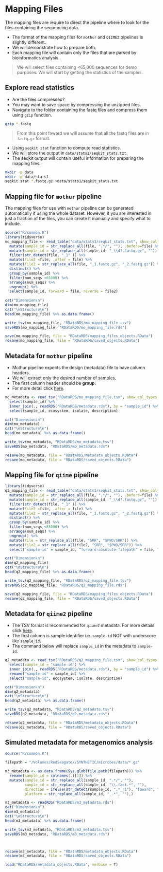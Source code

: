 # Mapping Files
The mapping files are require to direct the pipeline where to look for the files containing the sequencing data.

- The format of the mapping files for `mothur` and `QIIME2` pipelines is slightly different. 
- We will demonstrate how to prepare both.
- Each mapping file will contain only the files that are parsed by bioinformatics analysis. 

> We will select files containing <65,000 sequences for demo purposes. We will start by getting the statistics of the samples.

## Explore read statistics 
- Are the files compressed?
- You may want to save space by compressing the unzipped files. 
- Navigate to the folder containing the fastq files and compress them using `gzip` function.

```bash
gzip *.fastq
```

> From this point foward we will assume that all the fastq files are in `fastq.gz` format.

- Using `seqkit stat` function to compute read statistics.
- We will store the output in `data/stats1/seqkit_stats.txt`.
- The seqkit output will contain useful information for preparing the mapping files.

```bash
mkdir -p data
mkdir -p data/stats1  
seqkit stat *.fastq.gz >data/stats1/seqkit_stats.txt

```

## Mapping file for `mothur` pipeline
The mapping files for use with `mothur` pipeline can be generated automatically if using the whole dataset. However, if you are interested in just a fraction of the files, you can create it manually and specify what to include.


```r
source("R/common.R")
library(tidyverse)
mo_mapping_file <- read_table("data/stats1/seqkit_stats.txt", show_col_types = F) %>% 
  mutate(sample_id = str_replace_all(file, ".*/", ""), .before=file) %>% 
  mutate(sample_id = str_replace_all(sample_id, "_\\d?.fastq.gz", "")) %>%
  filter(str_detect(file, "_1" )) %>% 
  mutate(file2 =file, .after = file) %>% 
  mutate(file2 = str_replace_all(file, "_1.fastq.gz", "_2.fastq.gz")) %>%
  distinct() %>% 
  group_by(sample_id) %>%
  filter(num_seqs <65000) %>% 
  arrange(num_seqs) %>% 
  ungroup() %>%
  select(sample_id, forward = file, reverse = file2)
  
cat("Dimension\n")
dim(mo_mapping_file)
cat("\nStructure\n")
head(mo_mapping_file) %>% as.data.frame() 

write_tsv(mo_mapping_file, "RDataRDS/mo_mapping_file.tsv")
saveRDS(mo_mapping_file, "RDataRDS/mo_mapping_file.rds")

save(mo_mapping_file, file = "RDataRDS/mapping_files_objects.RData")
resave(mo_mapping_file, file = "RDataRDS/saved_objects.RData")
```

## Metadata for `mothur` pipeline
- Mothur pipeline expects the design (metadata) file to have column headers. 
- We will extract only the desired number of samples.
- The first column header should be **group**.
- For more detail click [here](https://mothur.org/wiki/miseq_sop/).

```r
mo_metadata <- read_tsv("RDataRDS/mo_mapping_file.tsv", show_col_types = F) %>% 
  select(sample_id) %>% 
  inner_join(., readRDS("RDataRDS/metadata.rds"), by = "sample_id") %>% 
  select(sample_id, ecosystem, isolate, description)

cat("Dimension\n")
dim(mo_metadata)
cat("\nStructure\n")
head(mo_metadata) %>% as.data.frame() 

write_tsv(mo_metadata, "RDataRDS/mo_metadata.tsv")
saveRDS(mo_metadata, "RDataRDS/mo_metadata.rds")

resave(mo_metadata, file = "RDataRDS/metadata_objects.RData")
resave(mo_metadata, file = "RDataRDS/saved_objects.RData")
```

## Mapping file for `qiime` pipeline

```r
library(tidyverse)
q2_mapping_file <- read_table("data/stats1/seqkit_stats.txt", show_col_types = F) %>% 
  mutate(sample_id = str_replace_all(file, ".*/", ""), .before=file) %>% 
  mutate(sample_id = str_replace_all(sample_id, "_\\d?.fastq.gz", "")) %>%
  filter(str_detect(file, "_1" )) %>% 
  mutate(file2 =file, .after = file) %>% 
  mutate(file2 = str_replace_all(file, "_1.fastq.gz", "_2.fastq.gz")) %>%
  distinct() %>% 
  group_by(sample_id) %>%
  filter(num_seqs <65000) %>% 
  arrange(num_seqs) %>%
  ungroup() %>% 
  mutate(file = str_replace_all(file, "SRR", "$PWD/SRR")) %>%
  mutate(file2 = str_replace_all(file2, "SRR", "$PWD/SRR")) %>%
  select("sample-id" = sample_id, "forward-absolute-filepath" = file, "reverse-absolute-filepath" = file2)

cat("Dimension\n")
dim(q2_mapping_file)
cat("\nStructure\n")
head(q2_mapping_file) %>% as.data.frame() 

write_tsv(q2_mapping_file, "RDataRDS/q2_mapping_file.tsv")
saveRDS(q2_mapping_file, "RDataRDS/q2_mapping_file.rds")

save(q2_mapping_file, file = "RDataRDS/mapping_files_objects.RData")
resave(q2_mapping_file, file = "RDataRDS/saved_objects.RData")
```

## Metadata for `qiime2` pipeline
- The TSV format is recommended for `qiime2` metadata. For more details click [here](https://docs.qiime2.org/2022.2/tutorials/metadata/).
- The first column is sample identifier i.e. `sample-id` NOT with underscore like `sample_id`.
- The command below will replace `sample_id` in the metadata to `sample-id`.

```r
q2_metadata <- read_tsv("RDataRDS/q2_mapping_file.tsv", show_col_types = F) %>% 
  select(sample_id = "sample-id") %>% 
  inner_join(., readRDS("RDataRDS/metadata.rds"), by = "sample_id") %>% 
  rename("sample-id" = sample_id) %>%
  select("sample-id", ecosystem, isolate, description)

cat("Dimension\n")
dim(q2_metadata)
cat("\nStructure\n")
head(q2_metadata) %>% as.data.frame() 

write_tsv(q2_metadata, "RDataRDS/q2_metadata.tsv")
saveRDS(q2_metadata, "RDataRDS/q2_metadata.rds")

resave(q2_metadata, file = "RDataRDS/metadata_objects.RData")
resave(q2_metadata, file = "RDataRDS/saved_objects.RData")
```

## Simulated metadata for metagenomics analysis {#synthetic-metadata}
```r
source("R/common.R")

filepath = "/Volumes/RedSeagate//SYNTHETIC/microbes/data/*.gz"

m3_metadata <- as.data.frame(Sys.glob(file.path(filepath))) %>%
  rename(sample_id = colnames(.)[1]) %>%
  mutate(sample_id = str_replace_all(sample_id, ".*/", ""),
         sample_id = str_replace_all(sample_id, "\\.fast.*", ""),
         direction = ifelse(str_detect(sample_id, ".*_r1"), "foward", "reverse"), 
         platform = str_replace_all(sample_id, "_.*", ""),)
```

```r
m3_metadata <- readRDS("RDataRDS/m3_metadata.rds")
cat("Dimension\n")
dim(m3_metadata)
cat("\nStructure\n")
head(m3_metadata) %>% as.data.frame()

write_tsv(m3_metadata, "RDataRDS/m3_metadata.tsv")
saveRDS(m3_metadata, "RDataRDS/m3_metadata.rds")



resave(m3_metadata, file = "RDataRDS/metadata_objects.RData")
resave(m3_metadata, file = "RDataRDS/saved_objects.RData")
```

```r
load("RDataRDS/metadata_objects.RData", verbose = T)
```


